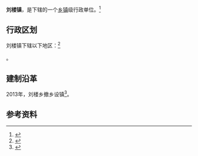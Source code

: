 {{中国乡级行政区|37/08/30/202/000}}

'''刘楼镇'''，是{{PRC admin/fullname|37/08/30/202/000|3}}下辖的一个[[乡镇|乡镇]]级行政单位。<ref>{{PRC admin/ref sgc|{{PRC admin/parent|37/08/30/202/000}}}}</ref>

== 行政区划 ==

刘楼镇下辖以下地区：<ref>{{PRC admin/ref sgc|37/08/30/202/000}}</ref>

{{PRC admin/children|37/08/30/202/000}}。

== 建制沿革 ==

2013年，刘楼乡撤乡设镇<ref>{{Cite web|url=http://www.jnnews.tv/news/2013-02/07/cms322164article.shtml|title=济宁部分县市调整行政区划 多地“乡”改“镇” - 新闻 - 济宁新闻网|accessdate=2017-08-21|work=www.jnnews.tv|archive-url=https://web.archive.org/web/20170821174149/http://www.jnnews.tv/news/2013-02/07/cms322164article.shtml|archive-date=2017-08-21|dead-url=yes}}</ref>。

== 参考资料 ==

{{reflist}}

{{行政区划小作品}}
{{PRC admin/navcat|37/08/30/202/000}}